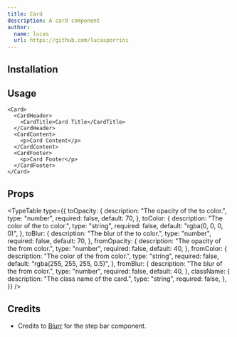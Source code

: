 ```yaml
---
title: Card
description: A card component
author:
  name: lucas
  url: https://github.com/lucasporrini
---
```


<ComponentPreview name="card-demo" />

## Installation

<ComponentInstallation name="card" />

## Usage

```tsx
<Card>
  <CardHeader>
    <CardTitle>Card Title</CardTitle>
  </CardHeader>
  <CardContent>
    <p>Card Content</p>
  </CardContent>
  <CardFooter>
    <p>Card Footer</p>
  </CardFooter>
</Card>
```

## Props

<TypeTable
  type={{
    toOpacity: {
      description: "The opacity of the to color.",
      type: "number",
      required: false,
      default: 70,
    },
    toColor: {
      description: "The color of the to color.",
      type: "string",
      required: false,
      default: "rgba(0, 0, 0, 0)",
    },
    toBlur: {
      description: "The blur of the to color.",
      type: "number",
      required: false,
      default: 70,
    },
    fromOpacity: {
      description: "The opacity of the from color.",
      type: "number",
      required: false,
      default: 40,
    },
    fromColor: {
      description: "The color of the from color.",
      type: "string",
      required: false,
      default: "rgba(255, 255, 255, 0.5)",
    },
    fromBlur: {
      description: "The blur of the from color.",
      type: "number",
      required: false,
      default: 40,
    },
    className: {
      description: "The class name of the card.",
      type: "string",
      required: false,
    },
  }}
/>

## Credits

- Credits to [Blurr](https://blurr.design/) for the step bar component.

